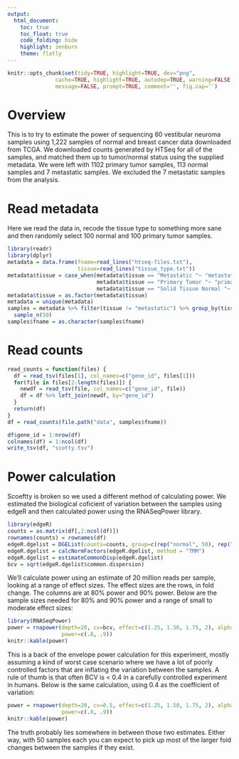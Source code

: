 ```yaml
---
output:
  html_document:
    toc: true
    toc_float: true
    code_folding: hide
    highlight: zenburn
    theme: flatly
---
```


```r
knitr::opts_chunk$set(tidy=TRUE, highlight=TRUE, dev="png",
               cache=TRUE, highlight=TRUE, autodep=TRUE, warning=FALSE, error=FALSE,
               message=FALSE, prompt=TRUE, comment='', fig.cap='')
```

# Overview
This is to try to estimate the power of sequencing 60 vestibular neuroma
samples using 1,222 samples of normal and breast cancer data downloaded
from TCGA. We downloaded counts generated by HTSeq for all of the samples,
and matched them up to tumor/normal status using the supplied metadata. We
were left with 1102 primary tumor samples, 113 normal samples and 7 metastatic
samples. We excluded the 7 metastatic samples from the analysis.


# Read metadata
Here we read the data in, recode the tissue type to something more sane and
then randomly select 100 normal and 100 primary tumor samples.

```r
library(readr)
library(dplyr)
metadata = data.frame(fname=read_lines("htseq-files.txt"),
                      tissue=read_lines("tissue_type.txt"))
metadata$tissue = case_when(metadata$tissue == "Metastatic "~ "metastatic",
                            metadata$tissue == "Primary Tumor "~ "primary",
                            metadata$tissue == "Solid Tissue Normal "~ "normal")
metadata$tissue = as.factor(metadata$tissue)
metadata = unique(metadata)
samples = metadata %>% filter(tissue != "metastatic") %>% group_by(tissue) %>%
  sample_n(50)
samples$fname = as.character(samples$fname)
```

# Read counts

```r
read_counts = function(files) {
  df = read_tsv(files[1], col_names=c("gene_id", files[1]))
  for(file in files[2:length(files)]) {
    newdf = read_tsv(file, col_names=c("gene_id", file))
    df = df %>% left_join(newdf, by="gene_id")
  }
  return(df)
}
df = read_counts(file.path("data", samples$fname))

df$gene_id = 1:nrow(df)
colnames(df) = 1:ncol(df)
write_tsv(df, "scotty.tsv")
```

# Power calculation
Scoeftty is broken so we used a different method of calculating power. We
estimated the biological coficient of variation between the samples using edgeR and
then calculated power using the RNASeqPower library.

```r
library(edgeR)
counts = as.matrix(df[,2:ncol(df)])
rownames(counts) = rownames(df)
edgeR.dgelist = DGEList(counts=counts, group=c(rep("normal", 50), rep("primary", 50)))
edgeR.dgelist = calcNormFactors(edgeR.dgelist, method = "TMM")
edgeR.dgelist = estimateCommonDisp(edgeR.dgelist)
bcv = sqrt(edgeR.dgelist$common.dispersion)
```

We'll calculate power using an estimate of 20 million reads per sample,
looking at a range of effect sizes. The effect sizes are the rows, in fold change.
The columns are at 80% power and 90% power. Below are the sample sizes needed
for 80% and 90% power and a range of small to moderate effect sizes:

```r
library(RNASeqPower)
power = rnapower(depth=20, cv=bcv, effect=c(1.25, 1.50, 1.75, 2), alpha=0.05,
                 power=c(.8, .9))
knitr::kable(power)
```

This is a back of the envelope power calculation for this experiment, mostly
assuming a kind of worst case scenario where we have a lot of poorly controlled
factors that are inflating the variation between the samples. A rule of
thumb is that often BCV is < 0.4 in a carefully controlled experiment in humans.
Below is the same calculation, using 0.4 as the coefficient of variation:

```r
power = rnapower(depth=20, cv=0.5, effect=c(1.25, 1.50, 1.75, 2), alpha=0.05,
                 power=c(.8, .9))
knitr::kable(power)
```

The truth probably lies somewhere in between those two estimates. Either way, with
50 samples each you can expect to pick up most of the larger fold changes between
the samples if they exist.
